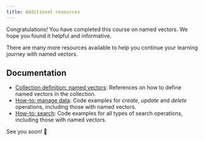 ```yaml
---
title: Additional resources
---
```


Congratulations! You have completed this course on named vectors. We hope you found it helpful and informative.

There are many more resources available to help you continue your learning journey with named vectors.

## Documentation

- [Collection definition: named vectors](/developers/weaviate/config-refs/schema/multi-vector.md): References on how to define named vectors in the collection.
- [How-to: manage data](/developers/weaviate/manage-data/index.md): Code examples for *create*, *update* and *delete* operations, including those with named vectors.
- [How-to: search](/developers/weaviate/search/index.md): Code examples for all types of search operations, including those with named vectors.


<CTASocials />

See you soon! 👋


<DocsFeedback/>
